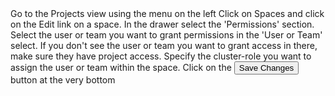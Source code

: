 
<Flow id="space-share-ui">
  <Step>
    Go to the <NavStep>Projects</NavStep> view using the menu on the left
  </Step>
  <Step>
    Click on Spaces and click on the Edit link on a space.
  </Step>
  <Step>
    In the drawer select the 'Permissions' section.
  </Step>
  <Step>
    Select the user or team you want to grant permissions in the 'User or Team' select. If you don't see the user or team you want to grant access in there, make sure they have project access.
  </Step>
  <Step>
    Specify the cluster-role you want to assign the user or team within the space.
  </Step>
  <Step>
    Click on the <Button>Save Changes</Button> button at the very bottom
  </Step>
</Flow>